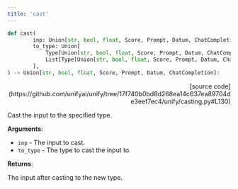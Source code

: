 ```yaml
---
title: 'cast'
---
```


```python
def cast(
        inp: Union[str, bool, float, Score, Prompt, Datum, ChatCompletion],
        to_type: Union[
            Type[Union[str, bool, float, Score, Prompt, Datum, ChatCompletion]],
            List[Type[Union[str, bool, float, Score, Prompt, Datum, ChatCompletion]]]
        ],
) -> Union[str, bool, float, Score, Prompt, Datum, ChatCompletion]:
```

<p align="right">[source code](https://github.com/unifyai/unify/tree/17f740b0bd8d268ea14c637ea89704de3eef7ec4/unify/casting.py#L130)</p>

Cast the input to the specified type.

**Arguments**:

- `inp` - The input to cast.
- `to_type` - The type to cast the input to.



**Returns**:

The input after casting to the new type.